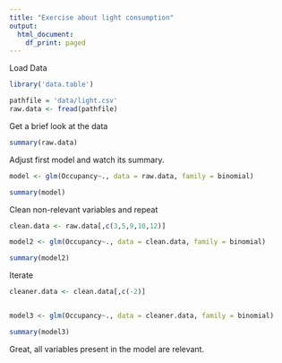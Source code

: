 ```yaml
---
title: "Exercise about light consumption"
output:
  html_document:
    df_print: paged
---
```


Load Data

```r
library('data.table')

pathfile = 'data/light.csv'
raw.data <- fread(pathfile)
```

Get a brief look at the data

```r
summary(raw.data)
```

Adjust first model and watch its summary.

```r
model <- glm(Occupancy~., data = raw.data, family = binomial)

summary(model)
```

Clean non-relevant variables and repeat

```r
clean.data <- raw.data[,c(3,5,9,10,12)]

model2 <- glm(Occupancy~., data = clean.data, family = binomial)

summary(model2)
```

Iterate

```r
cleaner.data <- clean.data[,c(-2)]


model3 <- glm(Occupancy~., data = cleaner.data, family = binomial)

summary(model3)
```

Great, all variables present in the model are relevant.



